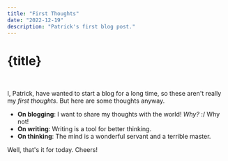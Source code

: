 ```yaml
---
title: "First Thoughts"
date: "2022-12-19"
description: "Patrick's first blog post."
---
```



<Meta title={title} description={description} />

# {title}

<div className="">
  <DateFormatted dateString={date} />
</div>
<br />

I, Patrick, have wanted to start a blog for a long time, so these aren't really my _first thoughts_. But here are some thoughts anyway.

- **On blogging**: I want to share my thoughts with the world! _Why?_ :/ Why not!
- **On writing**: Writing is a tool for better thinking.
- **On thinking**: The mind is a wonderful servant and a terrible master.

Well, that's it for today. Cheers!

